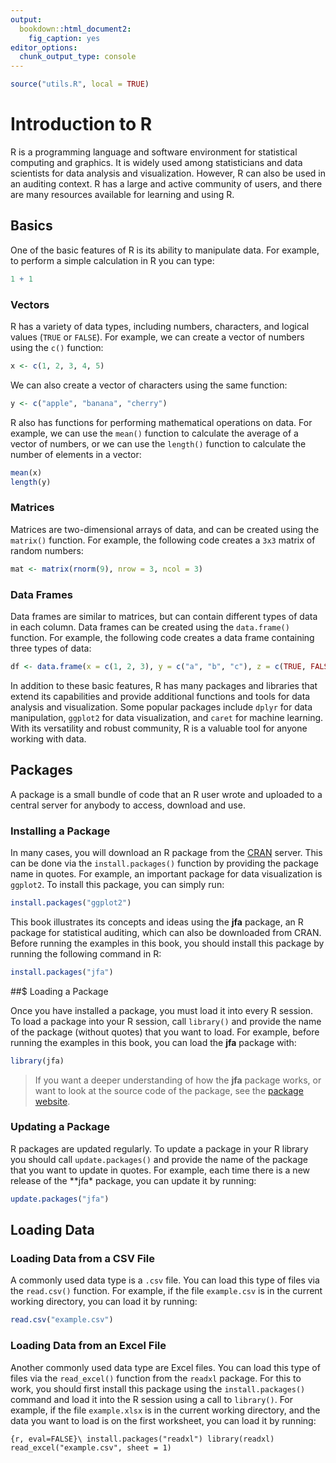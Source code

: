 ```yaml
---
output:
  bookdown::html_document2:
    fig_caption: yes
editor_options:
  chunk_output_type: console
---
```


```r
source("utils.R", local = TRUE)
```

# Introduction to R {#CHAPTER-1}

R is a programming language and software environment for statistical computing
and graphics. It is widely used among statisticians and data scientists for data
analysis and visualization. However, R can also be used in an auditing context.
R has a large and active community of users, and there are many resources
available for learning and using R.

## Basics

One of the basic features of R is its ability to manipulate data. For example,
to perform a simple calculation in R you can type:

```r
1 + 1
```

### Vectors

R has a variety of data types, including numbers, characters, and logical values
(`TRUE` or `FALSE`). For example, we can create a vector of numbers using the
`c()` function:

```r
x <- c(1, 2, 3, 4, 5)
```

We can also create a vector of characters using the same function:

```r
y <- c("apple", "banana", "cherry")
```

R also has functions for performing mathematical operations on data. For
example, we can use the `mean()` function to calculate the average of a vector
of numbers, or we can use the `length()` function to calculate the number of
elements in a vector:

```r
mean(x)
length(y)
```

### Matrices

Matrices are two-dimensional arrays of data, and can be created using the
`matrix()` function. For example, the following code creates a `3x3` matrix of
random numbers:

```r
mat <- matrix(rnorm(9), nrow = 3, ncol = 3)
```

### Data Frames

Data frames are similar to matrices, but can contain different types of data in
each column. Data frames can be created using the `data.frame()` function. For
example, the following code creates a data frame containing three types of
data: 

```r
df <- data.frame(x = c(1, 2, 3), y = c("a", "b", "c"), z = c(TRUE, FALSE, TRUE))
```

In addition to these basic features, R has many packages and libraries that
extend its capabilities and provide additional functions and tools for data
analysis and visualization. Some popular packages include `dplyr` for data
manipulation, `ggplot2` for data visualization, and `caret` for machine
learning. With its versatility and robust community, R is a valuable tool for
anyone working with data.

## Packages

A package is a small bundle of code that an R user wrote and uploaded to a
central server for anybody to access, download and use.

### Installing a Package

In many cases, you will download an R package from the
[CRAN](http://cran.r-project.org/) server. This can be done via the
`install.packages()` function by providing the package name in quotes. For
example, an important package for data visualization is `ggplot2`. To install
this package, you can simply run:

```r
install.packages("ggplot2")
```

This book illustrates its concepts and ideas using the **jfa** package, an R
package for statistical auditing, which can also be downloaded from CRAN. Before
running the examples in this book, you should install this package by running
the following command in R:

```r
install.packages("jfa")
```

##$ Loading a Package

Once you have installed a package, you must load it into every R session. To
load a package into your R session, call `library()` and provide the name of the
package (without quotes) that you want to load. For example, before running the
examples in this book, you can load the **jfa** package with:

```r
library(jfa)
```

> If you want a deeper understanding of how the **jfa** package works, or want
to look at the source code of the package, see the
[package website](https://koenderks.github.io/jfa/).

### Updating a Package

R packages are updated regularly. To update a package in your R library you
should call `update.packages()` and provide the name of the package that you
want to update in quotes. For example, each time there is a new release of the
**jfa* package, you can update it by running:

```r
update.packages("jfa")
```

## Loading Data

### Loading Data from a CSV File

A commonly used data type is a `.csv` file. You can load this type of files
via the `read.csv()` function. For example, if the file `example.csv` is in
the current working directory, you can load it by running:

```r
read.csv("example.csv")
```

### Loading Data from an Excel File

Another commonly used data type are Excel files. You can load this type of files
via the `read_excel()` function from the `readxl` package. For this to work, you
should first install this package using the `install.packages()` command and
load it into the R session using a call to `library()`. For example, if the file
`example.xlsx` is in the current working directory, and the data you want to
load is on the first worksheet, you can load it by running:

```{r, eval=FALSE}\
install.packages("readxl")
library(readxl)
read_excel("example.csv", sheet = 1)
```
